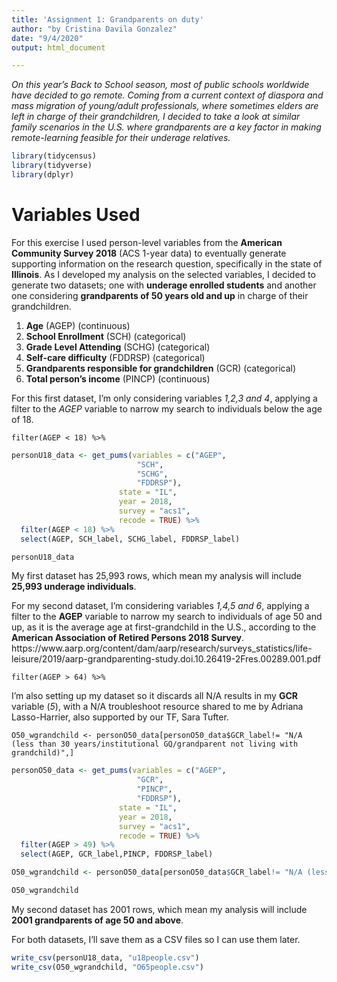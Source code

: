 ```yaml
---
title: 'Assignment 1: Grandparents on duty'
author: "by Cristina Davila Gonzalez"
date: "9/4/2020"
output: html_document

---
```


*On this year's Back to School season, most of public schools worldwide have decided to go remote. Coming from a current context of diaspora and mass migration of young/adult professionals,  where sometimes elders are left in charge of their grandchildren, I decided to take a look at similar family scenarios in the U.S. where grandparents are a key factor in making remote-learning feasible for their underage relatives.*

```r
library(tidycensus)
library(tidyverse)
library(dplyr)
```

# Variables Used

For this exercise I used person-level variables from the **American Community Survey 2018** (ACS 1-year data) to eventually generate supporting information on the research question, specifically in the state of **Illinois**. As I developed my analysis on the selected variables, I decided to generate two datasets; one with **underage enrolled students** and another one considering **grandparents of 50 years old and up** in charge of their grandchildren.

1. **Age** (AGEP) (continuous)
2. **School Enrollment** (SCH) (categorical)
3. **Grade Level Attending** (SCHG) (categorical)
4. **Self-care difficulty** (FDDRSP) (categorical)
5. **Grandparents responsible for grandchildren** (GCR) (categorical)
6. **Total person's income** (PINCP) (continuous)

For this first dataset, I'm only considering variables *1,2,3 and 4*, applying a filter to the *AGEP* variable to narrow my search to individuals below the age of 18.

`filter(AGEP < 18) %>%`


```r
personU18_data <- get_pums(variables = c("AGEP", 
                            "SCH", 
                            "SCHG", 
                            "FDDRSP"),
                        state = "IL", 
                        year = 2018, 
                        survey = "acs1",
                        recode = TRUE) %>%
  filter(AGEP < 18) %>%
  select(AGEP, SCH_label, SCHG_label, FDDRSP_label)

```

```r
personU18_data
```
My first dataset has 25,993 rows, which mean my analysis will include **25,993 underage individuals**.


For my second dataset, I'm considering variables *1,4,5 and 6*, applying a filter to the **AGEP** variable to narrow my search to individuals of age 50 and up, as it is the average age at first-grandchild in the U.S., according to the **American Association of Retired Persons 2018 Survey**. 
https://www.aarp.org/content/dam/aarp/research/surveys_statistics/life-leisure/2019/aarp-grandparenting-study.doi.10.26419-2Fres.00289.001.pdf

`filter(AGEP > 64) %>%`


I'm also setting up my dataset so it discards all N/A results in my **GCR** variable (*5*), with a N/A troubleshoot resource shared to me by Adriana Lasso-Harrier, also supported by our TF, Sara Tufter.

`O50_wgrandchild <- personO50_data[personO50_data$GCR_label!= "N/A (less than 30 years/institutional GQ/grandparent not living with grandchild)",]`


```r
personO50_data <- get_pums(variables = c("AGEP", 
                            "GCR",
                            "PINCP",
                            "FDDRSP"),
                        state = "IL", 
                        year = 2018, 
                        survey = "acs1",
                        recode = TRUE) %>%
  filter(AGEP > 49) %>%
  select(AGEP, GCR_label,PINCP, FDDRSP_label)

O50_wgrandchild <- personO50_data[personO50_data$GCR_label!= "N/A (less than 30 years/institutional GQ/grandparent not living with grandchild)",]
```


```r
O50_wgrandchild
```

My second dataset has 2001 rows, which mean my analysis will include **2001 grandparents of age 50 and above**.

For both datasets, I'll save them as a CSV files so I can use them later.

```r
write_csv(personU18_data, "u18people.csv")
write_csv(O50_wgrandchild, "O65people.csv")
```
